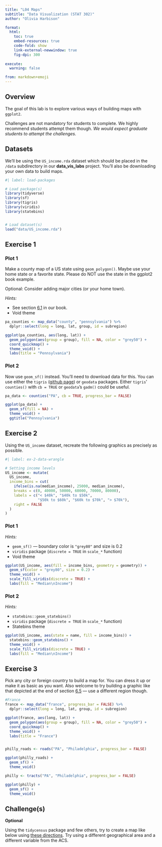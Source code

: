 ```yaml
---
title: "L04 Maps"
subtitle: "Data Visualization (STAT 302)" 
author: "Olivia Harbison"

format:
  html:
    toc: true
    embed-resources: true
    code-fold: show
    link-external-newwindow: true
    fig-dpi: 300
    
execute:
  warning: false

from: markdown+emoji 
---
```



## Overview

The goal of this lab is to explore various ways of building maps with `ggplot2`.

Challenges are not mandatory for students to complete. We highly recommend students attempt them though. *We would expect graduate students to attempt the challenges.*

## Datasets

We'll be using the `US_income.rda` dataset which should be placed in the `/data` subdirectory in our **data_vis_labs** project. You'll also be downloading your own data to build maps.

```r
#| label: load-packages

# Load package(s)
library(tidyverse)
library(sf)
library(tigris)
library(viridis)
library(statebins)


# Load dataset(s)
load("data/US_income.rda")

```

## Exercise 1

### Plot 1

Make a county map of a US state using `geom_polygon()`. Maybe use your home state or a favorite state. Please do NOT use the state in the ggplot2 book example. 

Optional: Consider adding major cities (or your home town).

*Hints:*

-   See section [6.1](https://ggplot2-book.org/maps.html#polygonmaps) in our book.
-   Void theme
```r
pa_counties <- map_data("county", "pennsylvania") %>%
  dplyr::select(long = long, lat, group, id = subregion)

ggplot(pa_counties, aes(long, lat)) +
  geom_polygon(aes(group = group), fill = NA, color = "grey50") +
  coord_quickmap() +
  theme_void() +
  labs(title = "Pennsylvania")
```

### Plot 2

Now use `geom_sf()` instead. You'll need to download data for this. You can use either the `tigris` ([github page](https://github.com/walkerke/tigris)) or `geodata` packages. Either `tigris`' `counties()` with `cb = TRUE` or `geodata`'s `gadm()` could be useful.

```r

pa_data <- counties("PA", cb = TRUE, progress_bar = FALSE)

ggplot(pa_data) + 
  geom_sf(fill = NA) +
  theme_void() +
  ggtitle("Pennsylvania")
```


## Exercise 2

Using the `US_income` dataset, recreate the following graphics as precisely as possible.

```r
#| label: ex-2-data-wrangle

# Setting income levels
US_income <- mutate(
  US_income,
  income_bins = cut(
    ifelse(is.na(median_income), 25000, median_income),
    breaks = c(0, 40000, 50000, 60000, 70000, 80000),
    labels = c("< $40k", "$40k to $50k", 
               "$50k to $60k", "$60k to $70k", "> $70k"),
    right = FALSE
  )
)
```

### Plot 1

*Hints:*

-   `geom_sf()` --- boundary color is `"grey80"` and size is 0.2
-   `viridis` package (`discrete = TRUE` in `scale_*` function)
-   Void theme

```r

ggplot(US_income, aes(fill = income_bins, geometry = geometry)) + 
  geom_sf(color = "grey80", size = 0.2) +
  theme_void() +
  scale_fill_viridis(discrete = TRUE) +
  labs(fill = "Median\nIncome")

```


### Plot 2

*Hints:*

-   `statebins::geom_statebins()`
-   `viridis` package (`discrete = TRUE` in `scale_*` function)
-   Statebins theme

```r
ggplot(US_income, aes(state = name, fill = income_bins)) + 
  statebins::geom_statebins() +
  theme_void() +
  scale_fill_viridis(discrete = TRUE) +
  labs(fill = "Median\nIncome")

```


## Exercise 3

Pick any city or foreign country to build a map for. You can dress it up or make it as basic as you want. Also welcome to try building a graphic like that depicted at the end of section [6.5](https://ggplot2-book.org/maps.html#rastermaps) --- use a different region though.

```r

#France
france <- map_data("france", progress_bar = FALSE) %>%
  dplyr::select(long = long, lat, group, id = subregion)

ggplot(france, aes(long, lat)) +
  geom_polygon(aes(group = group), fill = NA, color = "grey50") +
  coord_quickmap() +
  theme_void() +
  labs(title = "France")


philly_roads <- roads("PA", "Philadelphia", progress_bar = FALSE)

ggplot(philly_roads) +
  geom_sf() +
  theme_void()

philly <- tracts("PA", "Philadelphia", progress_bar = FALSE)

ggplot(philly) +
  geom_sf() +
  theme_void()
```


## Challenge(s)

**Optional**

Using the `tidycensus` package and few others, try to create a map like below using [these directions](https://walkerke.github.io/tidycensus/articles/spatial-data.html). Try using a different geographical area and a different variable from the ACS.

